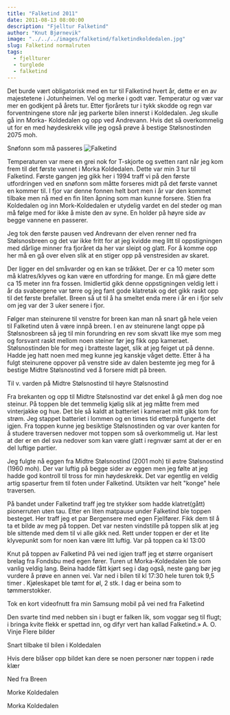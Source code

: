 ```yaml
---
title: "Falketind 2011"
date: 2011-08-13 08:00:00
description: "Fjelltur Falketind"
author: "Knut Bjørnevik"
image: "../../../images/falketind/falketindkoldedalen.jpg"
slug: Falketind normalruten
tags:
  - fjellturer
  - turglede
  - falketind
---
```



Det burde vært obligatorisk med en tur til Falketind hvert år, dette er en av majestetene i Jotunheimen. 
Vel og merke i godt vær. Temperatur og vær var mer en godkjent på årets tur. Etter fjorårets tur i tykk skodde og regn 
var forventningene store når jeg parkerte bilen innerst i Koldedalen. Jeg skulle gå inn Morka- Koldedalen og opp ved Andrevann.
Hvis det så overkommelig ut for en med høydeskrekk ville jeg også prøve å bestige Stølsnostinden 2075 moh.

Snøfonn som må passeres
![Falketind](../../../images/falketind/sommersnoendrevann.jpg)

Temperaturen var mere en grei nok for T-skjorte og svetten rant når jeg kom frem til det første vannet i Morka Koldedalen.  Dette var min 3 tur til Falketind. Første gangen jeg gikk her i 1994 traff vi på den første utfordringen ved en snøfonn som måtte forseres midt på det første vannet en kommer til. I fjor var denne fonnen helt bort men i år var den kommet tilbake men nå med en fin liten åpning som man kunne forsere. Stien fra Koldedalen og inn Mork-Koldedalen er utydelig vardet en del steder og man må følge med for ikke å miste den av syne. En holder på høyre side av begge vannene en passerer. 




Jeg tok den første pausen ved Andrevann der elven renner ned fra Stølsnosbreen og det var ikke fritt for at jeg kvidde meg litt til oppstigningen med dårlige minner fra fjoråret da her var sleipt og glatt. For å komme opp her må en gå over elven slik at en stiger opp på venstresiden av skaret.

Der ligger en del småvarder og en kan se tråkket.  Der er ca 10 meter som må klatres/klyves og kan være en utfordring for mange. En må gjøre dette ca 15 meter inn fra fossen. Imidlertid gikk denne oppstigningen veldig lett i år da svabergene var tørre og jeg fant gode klatretak og det gikk raskt opp til det første brefallet.
Breen så ut til å ha smeltet enda mere i år en i fjor selv om jeg var der 3 uker senere i fjor.







Følger man steinurene til venstre for breen kan man nå snart gå hele veien til Falketind uten å være innpå breen.
I en av steinurene langt oppe på Stølsnosbreen så jeg til min forundring en rev som skvatt like mye som meg og forsvant raskt mellom noen steiner før jeg fikk opp kameraet.
Stølsnostinden ble for meg i bratteste laget, slik at jeg feiget ut på denne. Hadde jeg hatt noen med meg kunne jeg kanskje våget dette.   Etter å ha fulgt steinurene oppover på venstre side av dalen bestemte jeg meg for å bestige Midtre Stølsnostind ved å forsere midt på breen.



Til v. varden på Midtre Stølsnostind til høyre Stølsnostind

Fra brekanten og opp til Midtre Stølsnostind var det enkel å gå men dog noe steinur. På toppen ble det temmelig kjølig slik at jeg måtte frem med vinterjakke og hue. Det ble så kaldt at batteriet i kameraet mitt gikk tom for strøm. Jeg stappet batteriet i lommen og en times tid etterpå fungerte det igjen. Fra toppen kunne jeg besiktige Stølsnostinden og var over kanten for å studere traversen nedover mot toppen som så overkommelig ut. Har lest at der er en del sva nedover som kan være glatt i regnvær samt at der er en del luftige partier.






Jeg fulgte nå eggen fra Midtre Stølsnostind (2001 moh) til  østre Stølsnostind (1960 moh). Der var luftig på begge sider av eggen men jeg følte at jeg hadde god kontroll til tross for min høydeskrekk. Det var egentlig en veldig artig spasertur frem til foten under Falketind. Utsikten var helt "konge" hele traversen.



På bandet under Falketind traff jeg tre stykker som hadde klatret(gått) pionerruten uten tau.
Etter en liten matpause under Falketind ble toppen besteget. Her traff jeg et par Bergensere med egen Fjellfører.  Fikk dem til å ta et bilde av meg på toppen. Det var nesten vindstille på toppen slik at jeg ble sittende med dem til vi alle gikk ned.  Rett under toppen er der et lite klyvepunkt som for noen kan være litt luftig. Var på toppen ca kl 13:00

Knut på toppen av Falketind
På vei ned igjen traff jeg et større organisert brelag fra Fondsbu med egen fører.
Turen ut Morka-Koldedalen ble som vanlig veldig lang. Beina hadde fått kjørt seg i dag også, neste gang bør jeg vurdere å prøve en annen vei.
Var ned i bilen til kl 17:30 hele turen tok 9,5 timer . Kjøleskapet ble tømt for øl, 2 stk. I dag er beina som to tømmerstokker.

Tok en kort videofnutt fra min Samsung mobil på vei ned fra Falketind



Den svarte tind med nebben sin i bugt
er falken lik, som voggar seg til flugt;
i bringa kvite flekk er spettad inn,
og difyr vert han kallad Falketind.»
A. O. Vinje
Flere bilder



Snart tilbake til bilen i Koldedalen

Hvis dere blåser opp bildet kan dere se noen personer nær toppen i røde klær

Ned fra Breen

Morke Koldedalen

Morka Koldedalen